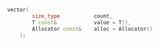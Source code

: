 ```cpp
vector(
		size_type			count,
		T const&			value = T(),
		Allocator const& 	alloc = Allocator()
	);
```

<!-- Optional description here  -->